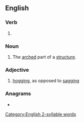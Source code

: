 ==English==

===Verb===
{{head|en|verb form}}

# {{present participle of|arch|lang=en|nocat=1}}

===Noun===
{{en-noun}}

# The [[arched]] part of a [[structure]].

===Adjective===
{{en-adj|-}}

# {{lb|en|nautical}} [[hogging]], as opposed to [[sagging]]

{{Webster 1913}}

===Anagrams===
* {{anagrams|en|a=acghinr|Charing|chagrin|chargin'|charing}}

[[Category:English 2-syllable words]]